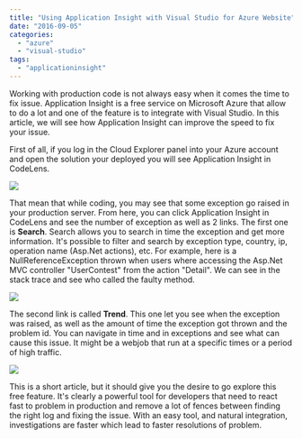 ```yaml
---
title: "Using Application Insight with Visual Studio for Azure Website"
date: "2016-09-05"
categories: 
  - "azure"
  - "visual-studio"
tags: 
  - "applicationinsight"
---
```


Working with production code is not always easy when it comes the time to fix issue. Application Insight is a free service on Microsoft Azure that allow to do a lot and one of the feature is to integrate with Visual Studio. In this article, we will see how Application Insight can improve the speed to fix your issue.

First of all, if you log in the Cloud Explorer panel into your Azure account and open the solution your deployed you will see Application Insight in CodeLens. 

![](/images/blog/ApplicationInsightCodeLen.png)

That mean that while coding, you may see that some exception go raised in your production server. From here, you can click Application Insight in CodeLens and see the number of exception as well as 2 links. The first one is **Search**. Search allows you to search in time the exception and get more information. It's possible to filter and search by exception type, country, ip, operation name (Asp.Net actions), etc. For example, here is a NullReferenceException thrown when users where accessing the Asp.Net MVC controller "UserContest" from the action "Detail". We can see in the stack trace and see who called the faulty method.

![](/images/blog/ApplicationInsightDetail-1024x794.png)

The second link is called **Trend**. This one let you see when the exception was raised, as well as the amount of time the exception got thrown and the problem id. You can navigate in time and in exceptions and see what can cause this issue. It might be a webjob that run at a specific times or a period of high traffic.

![](/images/blog/ApplicationInsightTrend-1024x792.png)

This is a short article, but it should give you the desire to go explore this free feature. It's clearly a powerful tool for developers that need to react fast to problem in production and remove a lot of fences between finding the right log and fixing the issue. With an easy tool, and natural integration, investigations are faster which lead to faster resolutions of problem.
